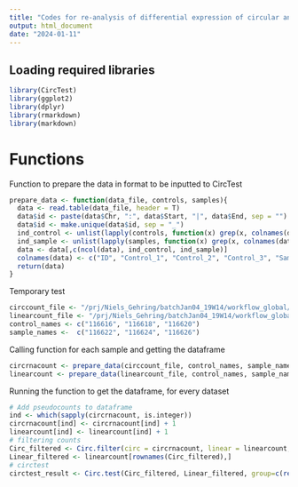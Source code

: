 ```yaml
---
title: "Codes for re-analysis of differential expression of circular and linear RNAs using Circtest"
output: html_document
date: "2024-01-11"
---
```


## Loading required libraries

```r
library(CircTest)
library(ggplot2)
library(dplyr)
library(rmarkdown)
library(markdown)
```

# Functions

Function to prepare the data in format to be inputted to CircTest

```r
prepare_data <- function(data_file, controls, samples){
  data <- read.table(data_file, header = T)
  data$id <- paste(data$Chr, ":", data$Start, "|", data$End, sep = "")
  data$id <- make.unique(data$id, sep = "_")
  ind_control <- unlist(lapply(controls, function(x) grep(x, colnames(data))))
  ind_sample <- unlist(lapply(samples, function(x) grep(x, colnames(data))))
  data <- data[,c(ncol(data), ind_control, ind_sample)]
  colnames(data) <- c("ID", "Control_1", "Control_2", "Control_3", "Sample_1", "Sample_2", "Sample_3")
  return(data)
}
```

Temporary test
```r
circcount_file <- "/prj/Niels_Gehring/batchJan04_19W14/workflow_global/circtools/01_detect/CircRNACount"
linearcount_file <- "/prj/Niels_Gehring/batchJan04_19W14/workflow_global/circtools/01_detect/LinearCount"
control_names <- c("116616", "116618", "116620")
sample_names <-  c("116622", "116624", "116626")
```

Calling function for each sample and getting the dataframe
```r
circrnacount <- prepare_data(circcount_file, control_names, sample_names)
linearcount <- prepare_data(linearcount_file, control_names, sample_names)
```

Running the function to get the dataframe, for every dataset
```r
# Add pseudocounts to dataframe 
ind <- which(sapply(circrnacount, is.integer))
circrnacount[ind] <- circrnacount[ind] + 1
linearcount[ind] <- linearcount[ind] + 1
# filtering counts
Circ_filtered <- Circ.filter(circ = circrnacount, linear = linearcount, Nreplicates = 3, filter.sample = 3, filter.count = 5, percentage = 0.01, circle_description = 1)
Linear_filtered <- linearcount[rownames(Circ_filtered),]
# circtest
circtest_result <- Circ.test(Circ_filtered, Linear_filtered, group=c(rep(1,3),rep(2,3)), circle_description = 1)
```

